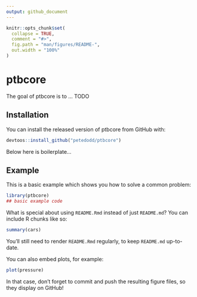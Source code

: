 ```yaml
---
output: github_document
---
```


<!-- README.md is generated from README.Rmd. Please edit that file -->

```r
knitr::opts_chunk$set(
  collapse = TRUE,
  comment = "#>",
  fig.path = "man/figures/README-",
  out.width = "100%"
)
```
# ptbcore

<!-- badges: start -->
<!-- badges: end -->

The goal of ptbcore is to ... TODO

## Installation

You can install the released version of ptbcore from GitHub with:

``` r
devtoos::install_github("petedodd/ptbcore")
```

Below here is boilerplate...

## Example

This is a basic example which shows you how to solve a common problem:

```r
library(ptbcore)
## basic example code
```

What is special about using `README.Rmd` instead of just `README.md`? You can include R chunks like so:

```r
summary(cars)
```

You'll still need to render `README.Rmd` regularly, to keep `README.md` up-to-date.

You can also embed plots, for example:

```r
plot(pressure)
```

In that case, don't forget to commit and push the resulting figure files, so they display on GitHub!
